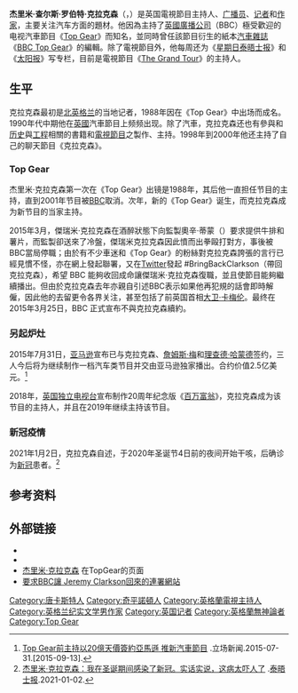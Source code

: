 {{blpsources|time=2018-03-24T17:24:19+00:00}}
{{NoteTA
|1=zh-tw:傑瑞米;zh-cn:杰里米;zh-hk:謝列美;
|2=zh-tw:克拉克森;zh-cn:克拉克森;zh-hk:奇勒臣;
|3=zh-tw:羅伯特;zh-cn:罗伯特;zh-hk:羅拔;
|4=zh-cn:詹姆斯;zh-tw:詹姆斯;zh-hk:占士;
|5=zh-cn:理查德;zh-tw:理查德;zh-hk:理察;
|6=zh-cn:哈蒙德;zh-tw:哈蒙德;zh-hk:哈蒙;

}}
{{藝人
|姓名 = 杰里米·克拉克森
|類型 = 節目主持
|圖片 = Jeremy Clarkson.jpg
|圖片尺寸 = 
|圖片簡介 = 2006年5月的克拉克森
|英文名 = Jeremy Clarkson
|出生名 = Jeremy Charles Robert Clarkson
|出生日期 = {{Birth date and age|df=yes|1960|4|11}}
|出生地點 = {{UK}}{{tsl|en|West Riding of Yorkshire|約克郡西瑞丁}}[[唐卡斯特|唐卡斯特]]<br>( 今[[南約克郡|南約克郡]] )
|逝世日期 = 
|逝世地點 = 
|居住地 = {{UK}}[[牛津郡|牛津郡]][[奇平诺顿|奇平诺顿]]<br />{{IMN}}{{tsl|en|Langness Peninsula|兰内斯半岛|兰内斯}}
|職業 = 節目主持人、[[广播员|广播员]]、[[记者|记者]]和[[作家|作家]]
|配偶 = {{Unbulleted list|{{marriage|Alexandra James|September 1989|1990|reason=divorced}}| {{marriage|Frances Cain|May 1993|2014|reason=divorced}}}}
|兒女 = 3
|父母 = Shirley and Eddie Clarkson
|代表作 = 
{{Collapsible list
|title=Presenting:
|
*''[[壮游_(电视剧)|The Grand Tour]]''
*''[[Top_Gear_(2002_TV_series)|Top Gear]]'' (2002–15)
*''[[Top_Gear_(1977_TV_series)|Top Gear]]'' (1988–98)
*''[[Jeremy_Clarkson's_Motorworld|Jeremy Clarkson's Motorworld]]''
*''[[Robot_Wars_(TV_series)|Robot Wars]]''
*''[[Jeremy_Clarkson's_Extreme_Machines|Jeremy Clarkson's Extreme Machines]]''
*''Clarkson''<br />''[[Clarkson's_Car_Years|Clarkson's Car Years]]''
*''[[Speed_(TV_series)|Speed]]''
*''You Don't Want To Do That''
*''[[Jeremy_Clarkson:_Meets_the_Neighbours|Jeremy Clarkson: Meets the Neighbours]]''
*''[[The_Victoria_Cross:_For_Valour|The Victoria Cross: For Valour]]''
*''[[Inventions_That_Changed_the_World|Inventions That Changed the World]]''
*''[[Jeremy_Clarkson:_The_Greatest_Raid_of_All_Time|Jeremy Clarkson: The Greatest Raid of All Time]]''
}}
|活躍年代 = 1988年至今
}}
'''杰里米·查尔斯·罗伯特·克拉克森'''（{{lang-en|Jeremy Charles Robert Clarkson}}，{{bd|1960年|4月11日|catIDx=Clarkson, Jeremy}}）是英国電視節目主持人、[[广播员|广播员]]、[[记者|记者]]和[[作家|作家]]，主要关注汽车方面的題材。他因為主持了[[英國廣播公司|英國廣播公司]]（BBC）極受歡迎的电视汽車節目《[[Top_Gear|Top Gear]]》而知名，並同時曾任該節目衍生的紙本[[汽車雜誌|汽車雜誌]]《[[Top_Gear_(汽車雜誌)|BBC Top Gear]]》的編輯。除了電視節目外，他每周还为《[[星期日泰晤士报|星期日泰晤士报]]》和《[[太阳报_(英国)|太阳报]]》写专栏，目前是電視節目《[[The_Grand_Tour|The Grand Tour]]》的主持人。

==生平==
克拉克森最初是[[北英格兰|北英格兰]]的当地记者，1988年因在《Top Gear》中出场而成名。1990年代中期他在[[英國|英國]]汽車節目上频频出现。除了汽車，克拉克森还也有參與和[[历史|历史]]與[[工程学|工程]]相關的書籍和[[電視節目|電視節目]]之製作、主持。1998年到2000年他还主持了自己的聊天節目《克拉克森》。

=== Top Gear ===
杰里米·克拉克森第一次在《Top Gear》出镜是1988年，其后他一直担任节目的主持，直到2001年节目被[[BBC|BBC]]取消。次年，新的《Top Gear》诞生，而克拉克森成为新节目的当家主持。

2015年3月，傑瑞米·克拉克森在酒醉狀態下向監製奧辛·蒂蒙（{{lang|en|Oisin Tymon}}）要求提供牛排和薯片，而監製卻送來了冷盤，傑瑞米克拉克森因此憤而出拳毆打對方，事後被BBC當局停職；由於有不少車迷和《Top Gear》的粉絲對克拉克森誇張的言行已經見慣不怪，亦在網上發起聯署，又在[[Twitter|Twitter]]發起 #BringBackClarkson（帶回克拉克森），希望 BBC 能夠收回成命讓傑瑞米·克拉克森復職，並且使節目能夠繼續播出。但由於克拉克森去年亦親自引述BBC表示如果他再犯規的話會即時解僱，因此他的去留更令各界关注，甚至包括了前英国首相[[大卫·卡梅伦|大卫·卡梅伦]]。最终在2015年3月25日，BBC 正式宣布不與克拉克森續約。

=== 另起炉灶 ===
{{main|The Grand Tour}}
2015年7月31日，[[亚马逊公司|亚马逊]]宣布已与克拉克森、[[詹姆斯·梅|詹姆斯·梅]]和[[理查德·哈蒙德|理查德·哈蒙德]]签约，三人今后将为继续制作一档汽车类节目并交由亚马逊独家播出。合约价值2.5亿美元。<ref>[https://thestandnews.com/international/top-gear%E5%89%8D%E4%B8%BB%E6%8C%81%E7%B0%BD%E7%B4%84%E4%BA%9E%E9%A6%AC%E9%81%9C-%E6%8E%A8%E6%96%B0%E6%B1%BD%E8%BB%8A%E7%AF%80%E7%9B%AE/ Top Gear前主持以20億天價簽約亞馬遜 推新汽車節目] {{Wayback|url=https://thestandnews.com/international/top-gear%E5%89%8D%E4%B8%BB%E6%8C%81%E7%B0%BD%E7%B4%84%E4%BA%9E%E9%A6%AC%E9%81%9C-%E6%8E%A8%E6%96%B0%E6%B1%BD%E8%BB%8A%E7%AF%80%E7%9B%AE/ |date=20201023113817 }}.立场新闻.2015-07-31.[2015-09-13].</ref>

2018年，[[英国独立电视台|英国独立电视台]]宣布制作20周年纪念版《[[百万富翁|百万富翁]]》，克拉克森成为该节目的主持人，并且在2019年继续主持该节目。

=== 新冠疫情 ===
2021年1月2日，克拉克森自述，于2020年圣诞节4日前的夜间开始干咳，后确诊为[[2019冠状病毒病|新冠]]患者。<ref>[https://www.thetimes.co.uk/article/jeremy-clarkson-i-got-covid-for-christmas-im-not-going-to-lie-it-was-quite-scary-sbvjvmv53/ 杰里米·克拉克森：我在圣诞期间感染了新冠。实话实说，这病太吓人了 ] {{Wayback|url=https://www.thetimes.co.uk/article/jeremy-clarkson-i-got-covid-for-christmas-im-not-going-to-lie-it-was-quite-scary-sbvjvmv53/ |date=20210308153136 }}.[[泰晤士报|泰晤士报]].2021-01-02.</ref>

==参考资料==
<references/>

==外部链接==
* {{Twitter|JeremyClarkson}}
* {{IMDb name|id=0165087}}
* [http://www.topgear.com/uk/jeremy-clarkson 杰里米·克拉克森] {{Wayback|url=http://www.topgear.com/uk/jeremy-clarkson |date=20150705034405 }}在TopGear的页面
* [https://www.change.org/p/bbc-reinstate-jeremy-clarkson?tk=YCsEoShGQIYRaMtz0tLkqeLkxzJWa7XG0ui0Xj9xt8g 要求BBC讓 Jeremy Clarkson回來的連署網站] {{Wayback|url=https://www.change.org/p/bbc-reinstate-jeremy-clarkson?tk=YCsEoShGQIYRaMtz0tLkqeLkxzJWa7XG0ui0Xj9xt8g |date=20201206024043 }}
{{Authority control}}

{{DEFAULTSORT:Clarkson, Jeremy}}
[[Category:唐卡斯特人|Category:唐卡斯特人]]
[[Category:奇平諾頓人|Category:奇平諾頓人]]
[[Category:英格蘭電視主持人|Category:英格蘭電視主持人]]
[[Category:英格兰纪实文学男作家|Category:英格兰纪实文学男作家]]
[[Category:英国记者|Category:英国记者]]
[[Category:英格蘭無神論者|Category:英格蘭無神論者]]
[[Category:Top_Gear|Category:Top Gear]]